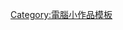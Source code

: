 {{asbox
| image     = Software spanner.png
| pix       = 40
| subject   = 與[[軟體開發工具]]相關的
| qualifier = 
| category  = 程序設計工具小作品
| tempsort  =  
| name      = Template:Programming-software-stub
}}<noinclude>
[[Category:電腦小作品模板]]
</noinclude>